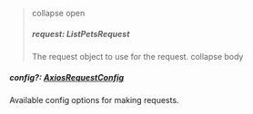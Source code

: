 
> collapse open
> ##### **request**: ListPetsRequest
> The request object to use for the request.
> collapse body
> <ListPetsRequest/>

##### **config**?: [AxiosRequestConfig](https://axios-http.com/docs/req_config)

Available config options for making requests.
